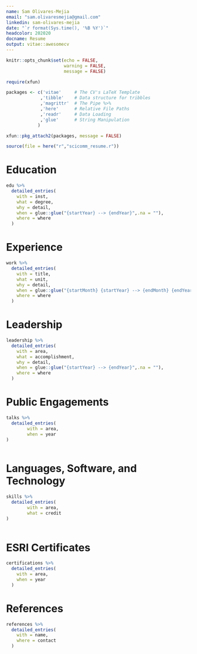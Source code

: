 ```yaml
---
name: Sam Olivares-Mejia
email: "sam.olivaresmejia@gmail.com"
linkedin: sam-olivares-mejia
date: "`r format(Sys.time(), '%B %Y')`"
headcolor: 202020
docname: Resume 
output: vitae::awesomecv
---
```


```r
knitr::opts_chunk$set(echo = FALSE,
                      warning = FALSE,
                      message = FALSE)

require(xfun)

packages <- c('vitae'     # The CV's LaTeX Template
             ,'tibble'    # Data structure for tribbles
             ,'magrittr'  # The Pipe %>%
             ,'here'      # Relative File Paths
             ,'readr'     # Data Loading
             ,'glue'      # String Manipulation
            )

xfun::pkg_attach2(packages, message = FALSE)

source(file = here("r","scicomm_resume.r"))

```

# Education

```r

edu %>%
  detailed_entries(
    with = inst,
    what = degree,
    why = detail,
    when = glue::glue("{startYear} --> {endYear}",.na = ""),
    where = where
  )

```

# Experience

```r

work %>%
  detailed_entries(
    with = title,
    what = unit,
    why = detail,
    when = glue::glue("{startMonth} {startYear} --> {endMonth} {endYear}",.na = ""),
    where = where
  )

```

# Leadership

```r

leadership %>%
  detailed_entries(
    with = area,
    what = accomplishment,
    why = detail,
    when = glue::glue("{startYear} --> {endYear}",.na = ""),
    where = where
  )

```

# Public Engagements
```r

talks %>%
  detailed_entries(
        with = area,
        when = year
)
    
```

# Languages, Software, and Technology

```r

skills %>%
  detailed_entries(
        with = area,
        what = credit
)
    
```

# ESRI Certificates
```r
certifications %>%
  detailed_entries(
    with = area,
    when = year
  )
```

# References

```r

references %>%
  detailed_entries(
    with = name,
    where = contact
  )

```





